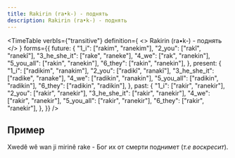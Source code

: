 ```yaml
---
title: Rakirin (ra•k-) - поднять
description: Rakirin (ra•k-) - поднять
---
```



<TimeTable
  verbIs={"transitive"}
  definition={
    <>
      Rakirin (ra•k-) - <Vt /> поднять
    </>
  }
  forms={{
    future: {
      "1_i": ["rakim", "ranekim"],
      "2_you": ["rakî", "ranekî"],
      "3_he_she_it": ["rake", "raneke"],
      "4_we": ["rak", "ranekin"],
      "5_you_all": ["rakin", "ranekin"],
      "6_they": ["rakin", "ranekin"],
    },
    present: {
      "1_i": ["radikim", "ranakim"],
      "2_you": ["radikî", "ranakî"],
      "3_he_she_it": ["radike", "ranake"],
      "4_we": ["radikin", "ranakin"],
      "5_you_all": ["radikin", "radikin"],
      "6_they": ["radikin", "radikin"],
    },
    past: {
      "1_i": ["rakir", "ranekir"],
      "2_you": ["rakir", "ranekir"],
      "3_he_she_it": ["rakir", "ranekir"],
      "4_we": ["rakir", "ranekir"],
      "5_you_all": ["rakir", "ranekir"],
      "6_they": ["rakir", "ranekir"],
    },
  }}
/>

## Пример

Xwedê wê wan ji mirinê rake - Бог их от смерти поднимет (_т.е воскресит_).
